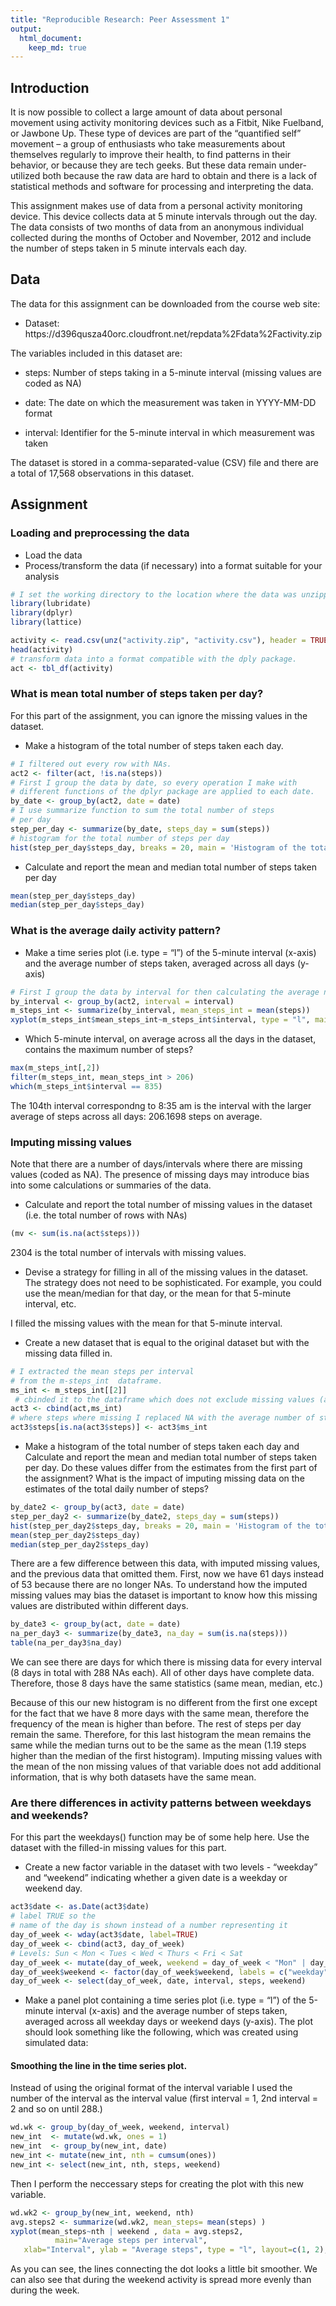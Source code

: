 ```yaml
---
title: "Reproducible Research: Peer Assessment 1"
output: 
  html_document:
    keep_md: true
---
```

## Introduction
It is now possible to collect a large amount of data about personal movement using activity monitoring devices such as a Fitbit, Nike Fuelband, or Jawbone Up. These type of devices are part of the "quantified self" movement -- a group of enthusiasts who take measurements about themselves regularly to improve their health, to find patterns in their behavior, or because they are tech geeks. But these data remain under-utilized both because the raw data are hard to obtain and there is a lack of statistical methods and software for processing and interpreting the data.

This assignment makes use of data from a personal activity monitoring device. This device collects data at 5 minute intervals through out the day. The data consists of two months of data from an anonymous individual collected during the months of October and November, 2012 and include the number of steps taken in 5 minute intervals each day.

## Data

The data for this assignment can be downloaded from the course web site:

* Dataset: https://d396qusza40orc.cloudfront.net/repdata%2Fdata%2Factivity.zip

The variables included in this dataset are:

* steps: Number of steps taking in a 5-minute interval (missing values are coded as NA)

* date: The date on which the measurement was taken in YYYY-MM-DD format

* interval: Identifier for the 5-minute interval in which measurement was taken

The dataset is stored in a comma-separated-value (CSV) file and there are a total of 17,568 observations in this dataset.

## Assignment
### Loading and preprocessing the data

* Load the data
* Process/transform the data (if necessary) into a format suitable for your analysis
```r
# I set the working directory to the location where the data was unzipped and loaded the neccessary packages to perform the analysis.
library(lubridate)
library(dplyr)
library(lattice)
```
```r
activity <- read.csv(unz("activity.zip", "activity.csv"), header = TRUE)
head(activity)
# transform data into a format compatible with the dply package.
act <- tbl_df(activity) 
```


### What is mean total number of steps taken per day?

For this part of the assignment, you can ignore the missing values in the dataset.

* Make a histogram of the total number of steps taken each day.
```r
# I filtered out every row with NAs.
act2 <- filter(act, !is.na(steps)) 
# First I group the data by date, so every operation I make with 
# different functions of the dplyr package are applied to each date. 
by_date <- group_by(act2, date = date)
# I use summarize function to sum the total number of steps
# per day                      
step_per_day <- summarize(by_date, steps_day = sum(steps))
# histogram for the total number of steps per day
hist(step_per_day$steps_day, breaks = 20, main = 'Histogram of the total number of steps taken each day', xlab = 'Steps per Day')

```

* Calculate and report the mean and median total number of steps taken per day

```r
mean(step_per_day$steps_day)
median(step_per_day$steps_day)
```


### What is the average daily activity pattern?

* Make a time series plot (i.e. type = "l") of the 5-minute interval (x-axis) and the average number of steps taken, averaged across all days (y-axis)

```r
# First I group the data by interval for then calculating the average number of steps per interval acrross every day.
by_interval <- group_by(act2, interval = interval)
m_steps_int <- summarize(by_interval, mean_steps_int = mean(steps))
xyplot(m_steps_int$mean_steps_int~m_steps_int$interval, type = "l", main = "Average number of steps per interval", xlab = "Interval", ylab = "Number of Steps", grid = TRUE)
```


* Which 5-minute interval, on average across all the days in the dataset, contains the maximum number of steps?

```r
max(m_steps_int[,2])
filter(m_steps_int, mean_steps_int > 206)
which(m_steps_int$interval == 835)
```

The 104th interval correspondng to 8:35 am is the interval with the larger average of steps across all days: 206.1698 steps on average.


### Imputing missing values 

Note that there are a number of days/intervals where there are missing values (coded as NA). The presence of missing days may introduce bias into some calculations or summaries of the data.

* Calculate and report the total number of missing values in the dataset (i.e. the total number of rows with NAs)

```r
(mv <- sum(is.na(act$steps))) 
```
2304 is the total number of intervals with missing values.

* Devise a strategy for filling in all of the missing values in the dataset. The strategy does not need to be sophisticated. For example, you could use the mean/median for that day, or the mean for that 5-minute interval, etc.

I filled the missing values with the mean for that 5-minute interval.

* Create a new dataset that is equal to the original dataset but with the missing data filled in.
```r
# I extracted the mean steps per interval 
# from the m-steps_int  dataframe.
ms_int <- m_steps_int[[2]] 
 # cbinded it to the dataframe which does not exclude missing values (act)
act3 <- cbind(act,ms_int)
# where steps where missing I replaced NA with the average number of steps taken in that interval.
act3$steps[is.na(act3$steps)] <- act3$ms_int 
```

* Make a histogram of the total number of steps taken each day and Calculate and report the mean and median total number of steps taken per day. Do these values differ from the estimates from the first part of the assignment? What is the impact of imputing missing data on the estimates of the total daily number of steps?

```r
by_date2 <- group_by(act3, date = date)
step_per_day2 <- summarize(by_date2, steps_day = sum(steps))
hist(step_per_day2$steps_day, breaks = 20, main = 'Histogram of the total number of steps taken each day', xlab = 'Steps per Day')
mean(step_per_day2$steps_day)
median(step_per_day2$steps_day)
```

There are a few difference between this data, with imputed missing values, and the previous data that omitted them. First, now we have 61 days instead of 53 because there are no longer NAs. To understand how the imputed missing values may bias the dataset is important to know how this missing values are distributed within different days.
```r
by_date3 <- group_by(act, date = date)
na_per_day3 <- summarize(by_date3, na_day = sum(is.na(steps)))
table(na_per_day3$na_day)
```
We can see there are days for which there is missing data for every interval (8 days in total with 288 NAs each). All of other days  have complete data. Therefore, those 8 days have the same statistics (same mean, median, etc.)

Because of this our new histogram is no different from the first one except for the fact that we have 8 more days with the same mean, therefore the frequency of the mean is higher than before. The rest of steps per day remain the same. Therefore, for this last histogram the mean remains the same while the median turns out to be the same as the mean (1.19 steps higher than the median of the first histogram). Imputing missing values with the mean of the non missing values of that variable does not add additional information, that is why both datasets have the same mean.

### Are there differences in activity patterns between weekdays and weekends?

For this part the weekdays() function may be of some help here. Use the dataset with the filled-in missing values for this part.

* Create a new factor variable in the dataset with two levels - "weekday" and "weekend" indicating whether a given date is a weekday or weekend day.

```r
act3$date <- as.Date(act3$date)
# label TRUE so the  
# name of the day is shown instead of a number representing it
day_of_week <- wday(act3$date, label=TRUE) 
day_of_week <- cbind(act3, day_of_week)
# Levels: Sun < Mon < Tues < Wed < Thurs < Fri < Sat
day_of_week <- mutate(day_of_week, weekend = day_of_week < "Mon" | day_of_week > "Fri") 
day_of_week$weekend <- factor(day_of_week$weekend, labels = c("weekday", "weekend"))
day_of_week <- select(day_of_week, date, interval, steps, weekend)
```

* Make a panel plot containing a time series plot (i.e. type = "l") of the 5-minute interval (x-axis) and the average number of steps taken, averaged across all weekday days or weekend days (y-axis). The plot should look something like the following, which was created using simulated data:

#### Smoothing the line in the time series plot.

Instead of using the original format of the interval variable I used the number of the interval as the interval value (first interval = 1, 2nd interval = 2 and so on until 288.)

```r
wd.wk <- group_by(day_of_week, weekend, interval)
new_int  <- mutate(wd.wk, ones = 1)
new_int  <- group_by(new_int, date)
new_int <- mutate(new_int, nth = cumsum(ones))
new_int <- select(new_int, nth, steps, weekend)
```

Then I perform the neccessary steps for creating the plot with this new variable.

```r
wd.wk2 <- group_by(new_int, weekend, nth)
avg.steps2 <- summarize(wd.wk2, mean_steps= mean(steps) )
xyplot(mean_steps~nth | weekend , data = avg.steps2,
          main="Average steps per interval",
   xlab="Interval", ylab = "Average steps", type = "l", layout=c(1, 2), grid = TRUE)
```

As you can see, the lines connecting the dot looks a little bit smoother. We can also see that during the weekend activity is spread more evenly than during the week. 